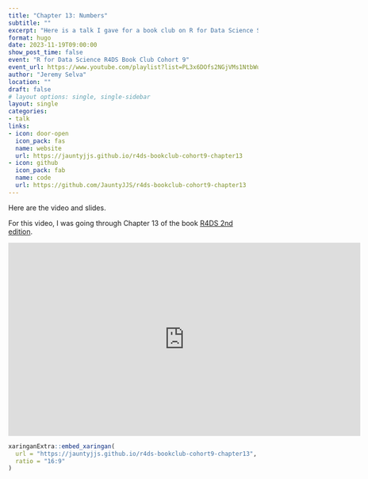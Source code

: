 ---
title: "Chapter 13: Numbers"
subtitle: ""
excerpt: "Here is a talk I gave for a book club on R for Data Science Second Edition."
format: hugo
date: 2023-11-19T09:00:00
show_post_time: false
event: "R for Data Science R4DS Book Club Cohort 9"
event_url: https://www.youtube.com/playlist?list=PL3x6DOfs2NGjVMs1NtbWu4s_ZgGhGKnrN
author: "Jeremy Selva"
location: ""
draft: false
# layout options: single, single-sidebar
layout: single
categories:
- talk
links:
- icon: door-open
  icon_pack: fas
  name: website
  url: https://jauntyjjs.github.io/r4ds-bookclub-cohort9-chapter13
- icon: github
  icon_pack: fab
  name: code
  url: https://github.com/JauntyJJS/r4ds-bookclub-cohort9-chapter13
---

Here are the video and slides.

For this video, I was going through Chapter 13 of the book [R4DS 2nd edition](https://r4ds.hadley.nz/).

<iframe width="710" height="390" src="https://www.youtube.com/embed/_UW5c-iDro4" frameborder="0" allowfullscreen></iframe>

```{r, echo=FALSE}

xaringanExtra::embed_xaringan(
  url = "https://jauntyjjs.github.io/r4ds-bookclub-cohort9-chapter13",
  ratio = "16:9"
)

```

